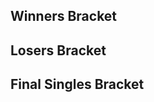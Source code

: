 {{DISPLAYTITLE:Battle GateWay 14: Singles Bracket}}{{SetGame|melee}}
{{tabs static
|name1=Overview
|link1=Battle GateWay/14
|name2=Singles Bracket
|link2=Battle GateWay/14/Singles Bracket
|This=2
}}
==Winners Bracket==
{{16DEWBracketA2
|tourneylink=Battle GateWay/14
|tourneyname=Battle GateWay 14
|column-width=160

<!-- Ro16 -->
|r1m1p1=Shippu |r1m1p1flag=jp |r1m1p1score=2
|r1m1p2=Koriusu |r1m1p2flag=jp |r1m1p2score=0
|r1m1win=1

|r1m2p1=shuta |r1m2p1flag=jp |r1m2p1score=1
|r1m2p2=Da-yoshi |r1m2p2flag=jp |r1m2p2score=2
|r1m2win=2

|r1m3p1=Plata |r1m3p1flag=jp |r1m3p1score=2
|r1m3p2=s-royal |r1m3p2flag=jp |r1m3p2score=0
|r1m3win=1
|r1m3p1char1=yoshi |r1m3p2char1=fox |r1m3p1stock1=1 |r1m3p2stock1=0 |r1m3win1=1 |r1m3stage1=Battlefield
|r1m3p1char2=yoshi |r1m3p2char2=fox |r1m3p1stock2=1 |r1m3p2stock2=0 |r1m3win2=1 |r1m3stage2=Battlefield
|r1m3date=January 8, 2017
|r1m3details={{BracketMatchDetails|reddit=|comment=|vod=https://youtu.be/Ladk7BWvI80}}

|r1m4p1=Hino |r1m4p1flag=jp |r1m4p1score=2
|r1m4p2=Pao |r1m4p2flag=jp |r1m4p2score=1
|r1m4win=1
|r1m4p1char1=marth |r1m4p2char1=fox |r1m4p1stock1=0 |r1m4p2stock1=1 |r1m4win1=2 |r1m4stage1=Battlefield
|r1m4p1char2=marth |r1m4p2char2=fox |r1m4p1stock2=1 |r1m4p2stock2=0 |r1m4win2=1 |r1m4stage2=Final Destination
|r1m4p1char3=marth |r1m4p2char3=fox |r1m4p1stock3=1 |r1m4p2stock3=0 |r1m4win3=1 |r1m4stage3=Yoshi's Story
|r1m4date=January 8, 2017
|r1m4details={{BracketMatchDetails|reddit=|comment=|vod=https://youtu.be/KZ8rbc8gEQ0}}

|r1m5p1=aMSa |r1m5p1flag=jp |r1m5p1score=2
|r1m5p2=Yoshi |r1m5p2flag=jp |r1m5p2score=1
|r1m5win=1

|r1m6p1=kkp |r1m6p1flag=jp |r1m6p1score=2
|r1m6p2=Watch |r1m6p2flag=jp |r1m6p2score=1
|r1m6win=1

|r1m7p1=Yu |r1m7p1flag=mx |r1m7p1score=2
|r1m7p2=Fal Pun |r1m7p2flag=jp |r1m7p2score=0
|r1m7win=1

|r1m8p1=Sanne |r1m8p1flag=jp |r1m8p1score=2
|r1m8p2=Tapioka |r1m8p2flag=jp |r1m8p2score=0
|r1m8win=1

<!-- QUARTERFINALS -->
|r2m1p1=Shippu |r2m1p1flag=jp |r2m1p1score=2
|r2m1p2=Da-yoshi |r2m1p2flag=jp |r2m1p2score=0
|r2m1win=1

|r2m2p1=Plata |r2m2p1flag=jp |r2m2p1score=2
|r2m2p2=Hino |r2m2p2flag=jp |r2m2p2score=0
|r2m2win=1

|r2m3p1=aMSa |r2m3p1flag=jp |r2m3p1score=2
|r2m3p2=kkp |r2m3p2flag=jp |r2m3p2score=0
|r2m3win=1

|r2m4p1=Yu |r2m4p1flag=mx |r2m4p1score=2
|r2m4p2=Sanne |r2m4p2flag=jp |r2m4p2score=1
|r2m4win=1

<!-- SEMIFINALS -->
|r3m1p1=Shippu |r3m1p1flag=jp |r3m1p1score=3
|r3m1p2=Plata |r3m1p2flag=jp |r3m1p2score=0
|r3m1win=1
|r3m1p1char1=peach |r3m1p2char1=yoshi |r3m1p1stock1=1 |r3m1p2stock1=0 |r3m1win1=1 |r3m1stage1=Battlefield
|r3m1p1char2=peach |r3m1p2char2=yoshi |r3m1p1stock2=2 |r3m1p2stock2=0 |r3m1win2=1 |r3m1stage2=Yoshi's Story
|r3m1p1char3=peach |r3m1p2char3=yoshi |r3m1p1stock3=1 |r3m1p2stock3=0 |r3m1win3=1 |r3m1stage3=Yoshi's Story
|r3m1date=January 8, 2017
|r3m1details={{BracketMatchDetails|reddit=|comment=|vod=https://youtu.be/GDULg-JkaXs}}

|r3m2p1=aMSa |r3m2p1flag=jp |r3m2p1score=1
|r3m2p2=Yu |r3m2p2flag=mx |r3m2p2score=3
|r3m2win=2
|r3m2p1char1=yoshi |r3m2p2char1=falco |r3m2p1stock1=1 |r3m2p2stock1=0 |r3m2win1=1 |r3m2stage1=Battlefield
|r3m2p1char2=yoshi |r3m2p2char2=falco |r3m2p1stock2=0 |r3m2p2stock2=2 |r3m2win2=2 |r3m2stage2=Pokémon Stadium
|r3m2p1char3=yoshi |r3m2p2char3=falco |r3m2p1stock3=0 |r3m2p2stock3=1 |r3m2win3=2 |r3m2stage3=Yoshi's Story
|r3m2p1char4=yoshi |r3m2p2char4=falco |r3m2p1stock4=0 |r3m2p2stock4=1 |r3m2win4=2 |r3m2stage4=Yoshi's Story
|r3m2date=January 8, 2017
|r3m2details={{BracketMatchDetails|reddit=|comment=|vod=https://youtu.be/Dc_AXi6yGq0}}
}}
==Losers Bracket==
{{16DELBracketSmwA
|tourneylink=Battle GateWay/14
|tourneyname=Battle GateWay 14
|l1placement=13-16
|l2placement=9-12
|l3placement=7-8
|l4placement=5-6

<!-- Round 1 -->
|l1m1p1=Koriusu |l1m1p1flag=jp |l1m1p1score=0
|l1m1p2=shuta |l1m1p2flag=jp |l1m1p2score=2
|l1m1win=2

|l1m2p1=s-royal |l1m2p1flag=jp |l1m2p1score=2
|l1m2p2=Pao |l1m2p2flag=jp |l1m2p2score=1 
|l1m2win=1

|l1m3p1=Yoshi |l1m3p1flag=jp |l1m3p1score=2
|l1m3p2=Watch |l1m3p2flag=jp |l1m3p2score=1
|l1m3win=1

|l1m4p1=Fal Pun |l1m4p1flag=jp |l1m4p1score=1
|l1m4p2=Tapioka |l1m4p2flag=jp |l1m4p2score=2 
|l1m4win=2

<!-- Round 2 -->
|l2m1p1=Sanne |l2m1p1flag=jp |l2m1p1score=2
|l2m1p2=shuta |l2m1p2flag=jp |l2m1p2score=0
|l2m1win=1
|l2m1p1char1=fox |l2m1p2char1=fox |l2m1p1stock1=1 |l2m1p2stock1=0 |l2m1win1=1 |l2m1stage1=Dream Land
|l2m1p1char2=fox |l2m1p2char2=fox |l2m1p1stock2=1 |l2m1p2stock2=0 |l2m1win2=1 |l2m1stage2=Dream Land
|l2m1date=January 8, 2017
|l2m1details={{BracketMatchDetails|reddit=|comment=|vod=https://youtu.be/vBpXx3QY-Kg}}

|l2m2p1=kkp |l2m2p1flag=jp |l2m2p1score=2
|l2m2p2=s-royal |l2m2p2flag=jp |l2m2p2score=0
|l2m2win=1

|l2m3p1=Hino |l2m3p1flag=jp |l2m3p1score=0
|l2m3p2=Yoshi |l2m3p2flag=jp |l2m3p2score=2
|l2m3win=2

|l2m4p1=Da-yoshi |l2m4p1flag=jp |l2m4p1score=0
|l2m4p2=Tapioka |l2m4p2flag=jp |l2m4p2score=2
|l2m4win=2

<!-- Round 3 -->
|l3m1p1=Sanne |l3m1p1flag=jp |l3m1p1score=2
|l3m1p2=kkp |l3m1p2flag=jp |l3m1p2score=1
|l3m1win=1

|l3m2p1=Yoshi |l3m2p1flag=jp |l3m2p1score=0
|l3m2p2=Tapioka |l3m2p2flag=jp |l3m2p2score=2
|l3m2win=2
|l3m2p1char1=sheik |l3m2p2char1=falco |l3m2p1stock1=0 |l3m2p2stock1=1 |l3m2win1=2 |l3m2stage1=Dream Land
|l3m2p1char2=sheik |l3m2p2char2=falco |l3m2p1stock2=0 |l3m2p2stock2=1 |l3m2win2=2 |l3m2stage2=Battlefield
|l3m2date=January 8, 2017
|l3m2details={{BracketMatchDetails|reddit=|comment=|vod=https://youtu.be/--rwruZHmFY}}

<!-- Round 4 -->
|l4m1p1=Plata |l4m1p1flag=jp |l4m1p1score=1
|l4m1p2=Sanne |l4m1p2flag=jp |l4m1p2score=2
|l4m1win=2
|l4m1p1char1=yoshi |l4m1p2char1=fox |l4m1p1stock1=0 |l4m1p2stock1=2 |l4m1win1=2 |l4m1stage1=Yoshi's Story
|l4m1p1char2=yoshi |l4m1p2char2=fox |l4m1p1stock2=1 |l4m1p2stock2=0 |l4m1win2=1 |l4m1stage2=Fountain of Dreams
|l4m1p1char3=yoshi |l4m1p2char3=fox |l4m1p1stock3=0 |l4m1p2stock3=1 |l4m1win3=2 |l4m1stage3=Dream Land
|l4m1date=January 8, 2017
|l4m1details={{BracketMatchDetails|reddit=|comment=|vod=https://youtu.be/qiSY3o_thn8}}

|l4m2p1=aMSa |l4m2p1flag=jp |l4m2p1score=2
|l4m2p2=Tapioka |l4m2p2flag=jp |l4m2p2score=0
|l4m2win=1
|l4m2p1char1=yoshi |l4m2p2char1=fox |l4m2p1stock1=1 |l4m2p2stock1=0 |l4m2win1=1 |l4m2stage1=Battlefield
|l4m2p1char2=yoshi |l4m2p2char2=fox |l4m2p1stock2=1 |l4m2p2stock2=0 |l4m2win2=1 |l4m2stage2=Final Destination
|l4m2date=January 8, 2017
|l4m2details={{BracketMatchDetails|reddit=|comment=|vod=https://youtu.be/WEeCLvdML0Q}}
}}
<onlyinclude>
==Final Singles Bracket==
{{DEFinalSmwBracket
|tourneylink=Battle GateWay/14
|tourneyname=Battle GateWay 14
|l1placement=4
|r2placement=3
|r3loserplacement=2
|r3winnerplacement=1
|export_score=true
|column-width=180

<!-- FROM WINNERS -->
|r1m1p1=Shippu |r1m1p1flag=jp |r1m1p1score=3
|r1m1p2=Yu |r1m1p2flag=mx |r1m1p2score=2
|r1m1win=1
|r1m1p1char1=peach |r1m1p2char1=falco |r1m1p1stock1=1 |r1m1p2stock1=0 |r1m1win1=1 |r1m1stage1=Fountain of Dreams
|r1m1p1char2=peach |r1m1p2char2=falco |r1m1p1stock2=0 |r1m1p2stock2=4 |r1m1win2=2 |r1m1stage2=Yoshi's Story
|r1m1p1char3=peach |r1m1p2char3=falco |r1m1p1stock3=0 |r1m1p2stock3=1 |r1m1win3=2 |r1m1stage3=Final Destination
|r1m1p1char4=peach |r1m1p2char4=falco |r1m1p1stock4=1 |r1m1p2stock4=0 |r1m1win4=1 |r1m1stage4=Dream Land
|r1m1p1char5=peach |r1m1p2char5=falco |r1m1p1stock5=1 |r1m1p2stock5=0 |r1m1win5=1 |r1m1stage5=Battlefield
|r1m1date=January 8, 2017
|r1m1details={{BracketMatchDetails|reddit=|comment=|vod=https://youtu.be/mowOSE3oZi8}}

<!-- FROM LOSERS -->
|l1m1p1=Sanne |l1m1p1flag=jp |l1m1p1score=2
|l1m1p2=aMSa |l1m1p2flag=jp |l1m1p2score=3
|l1m1win=2
|l1m1p1char1=fox |l1m1p2char1=yoshi |l1m1p1stock1=1 |l1m1p2stock1=0 |l1m1win1=1 |l1m1stage1=Yoshi's Story
|l1m1p1char2=fox |l1m1p2char2=yoshi |l1m1p1stock2=0 |l1m1p2stock2=1 |l1m1win2=2 |l1m1stage2=Battlefield
|l1m1p1char3=fox |l1m1p2char3=yoshi |l1m1p1stock3=0 |l1m1p2stock3=1 |l1m1win3=2 |l1m1stage3=Pokémon Stadium
|l1m1p1char4=fox |l1m1p2char4=yoshi |l1m1p1stock4=2 |l1m1p2stock4=0 |l1m1win4=1 |l1m1stage4=Pokémon Stadium
|l1m1p1char5=fox |l1m1p2char5=yoshi |l1m1p1stock5=0 |l1m1p2stock5=1 |l1m1win5=2 |l1m1stage5=Yoshi's Story
|l1m1date=January 8, 2017
|l1m1details={{BracketMatchDetails|reddit=|comment=|vod=https://youtu.be/_ruPj-V7S8U}}

<!-- LOSERS FINALS -->
|r2m1p1=Yu |r2m1p1flag=mx |r2m1p1score=0
|r2m1p2=aMSa |r2m1p2flag=jp |r2m1p2score=3
|r2m1win=2
|r2m1p1char1=falco |r2m1p2char1=yoshi |r2m1p1stock1=0 |r2m1p2stock1=1 |r2m1win1=2 |r2m1stage1=Battlefield
|r2m1p1char2=falco |r2m1p2char2=yoshi |r2m1p1stock2=0 |r2m1p2stock2=1 |r2m1win2=2 |r2m1stage2=Pokémon Stadium
|r2m1p1char3=falco |r2m1p2char3=yoshi |r2m1p1stock3=0 |r2m1p2stock3=1 |r2m1win3=2 |r2m1stage3=Pokémon Stadium
|r2m1date=January 8, 2017
|r2m1details={{BracketMatchDetails|reddit=|comment=|vod=https://youtu.be/4a1-577CIFk}}

<!-- GRAND FINALS -->
|r3m1p1=Shippu |r3m1p1flag=jp |r3m1p1score=3
|r3m1p2=aMSa |r3m1p2flag=jp |r3m1p2score=2
|r3m1win=1
|r3m1p1char1=peach |r3m1p2char1=yoshi |r3m1p1stock1=0 |r3m1p2stock1=1 |r3m1win1=2 |r3m1stage1=Final Destination
|r3m1p1char2=peach |r3m1p2char2=yoshi |r3m1p1stock2=2 |r3m1p2stock2=0 |r3m1win2=1 |r3m1stage2=Dream Land
|r3m1p1char3=peach |r3m1p2char3=yoshi |r3m1p1stock3=1 |r3m1p2stock3=0 |r3m1win3=1 |r3m1stage3=Battlefield
|r3m1p1char4=peach |r3m1p2char4=yoshi |r3m1p1stock4=0 |r3m1p2stock4=1 |r3m1win4=2 |r3m1stage4=Yoshi's Story
|r3m1p1char5=peach |r3m1p2char5=yoshi |r3m1p1stock5=1 |r3m1p2stock5=0 |r3m1win5=1 |r3m1stage5=Dream Land
|r3m1date=January 8, 2017
|r3m1details={{BracketMatchDetails|reddit=|comment=|vod=https://youtu.be/qTrPvJznAs8}}
}}
</onlyinclude>
